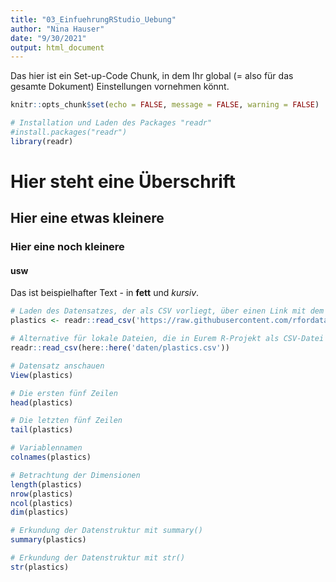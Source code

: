 ```yaml
---
title: "03_EinfuehrungRStudio_Uebung"
author: "Nina Hauser"
date: "9/30/2021"
output: html_document
---
```


Das hier ist ein Set-up-Code Chunk, in dem Ihr global (= also für das gesamte Dokument) Einstellungen vornehmen könnt.
```r
knitr::opts_chunk$set(echo = FALSE, message = FALSE, warning = FALSE)

# Installation und Laden des Packages "readr"
#install.packages("readr")
library(readr)
```

# Hier steht eine Überschrift
## Hier eine etwas kleinere
### Hier eine noch kleinere
#### usw

Das ist beispielhafter Text - in **fett** und *kursiv*.

``` r
# Laden des Datensatzes, der als CSV vorliegt, über einen Link mit dem Package "readr"
plastics <- readr::read_csv('https://raw.githubusercontent.com/rfordatascience/tidytuesday/master/data/2021/2021-01-26/plastics.csv')

# Alternative für lokale Dateien, die in Eurem R-Projekt als CSV-Datei in einem Ordner namens "Daten hinterlegt wurden, mit dem "here"-Package
readr::read_csv(here::here('daten/plastics.csv'))
```


```r
# Datensatz anschauen
View(plastics)
```

``` r
# Die ersten fünf Zeilen
head(plastics)
```

``` r
# Die letzten fünf Zeilen
tail(plastics)
```

```r
# Variablennamen
colnames(plastics)
```

```r
# Betrachtung der Dimensionen
length(plastics)
nrow(plastics)
ncol(plastics)
dim(plastics)
```

``` r
# Erkundung der Datenstruktur mit summary()
summary(plastics)
```

``` r
# Erkundung der Datenstruktur mit str()
str(plastics)
```
